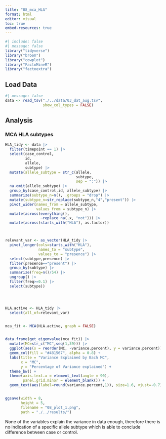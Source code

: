 ```yaml
---
title: "08_mca_HLA"
format: html
editor: visual
toc: true
embed-resources: true
---
```


```r
#| include: false
#| message: false
library("tidyverse")
library("broom")
library("cowplot")
library("FactoMineR")
library("factoextra")
```

## Load Data

```r
#| message: false
data <- read_tsv("./../data/03_dat_aug.tsv", 
                 show_col_types = FALSE)
```

## Analysis

### MCA HLA subtypes

```r
HLA_tidy <- data |> 
  filter(timepoint == 1) |>
  select(case_control,
         id,
         allele,
         subtype) |>
  mutate(allele_subtype = str_c(allele,
                                subtype,
                                sep = ":")) |>
  na.omit(allele_subtype) |>
  group_by(case_control,id, allele_subtype) |>
  summarize(subtype_n=n(), .groups = "drop") |>
  mutate(subtype_n=str_replace(subtype_n,"4","present")) |>
  pivot_wider(names_from = allele_subtype,
              values_from = subtype_n) |>
  mutate(across(everything(),
                ~replace_na(.x, "not"))) |>
  mutate(across(starts_with("HLA"), as.factor))



relevant_var <- as_vector(HLA_tidy |>
  pivot_longer(cols=starts_with("HLA"),
               names_to = "subtype",
               values_to = "presence") |>
  select(subtype,presence) |>
  filter(presence=="present") |>
  group_by(subtype) |>
  summarize(freq=n()/54) |>
  ungroup() |>
  filter(freq>=0.1) |>
  select(subtype))




HLA.active <- HLA_tidy |>
  select(all_of=relevant_var)


mca_fit <- MCA(HLA.active, graph = FALSE)


data.frame(get_eigenvalue(mca_fit)) |>
  mutate(MC=str_c("MC",seq(1,39))) |>
  ggplot(aes(x = reorder(MC, -variance.percent), y = variance.percent)) +
  geom_col(fill = "#481567", alpha = 0.8) +
  labs(title = "Variance Explained by Each MC",
       x = "MC",
       y = "Percentage of Variance explained") +
  theme_bw() +
  theme(axis.text.x = element_text(angle = 90),
        panel.grid.minor = element_blank()) +
  geom_text(aes(label=round(variance.percent,1)), size=1.6, vjust=-0.7)


ggsave(width = 8,
       height = 5,
       filename = "08_plot_1.png",
       path = "./../results/")
```

None of the variables explain the variance in data enough, therefore there is no indication of a specific allele subtype which is able to conclude difference between case or control.
